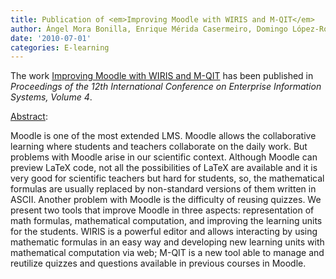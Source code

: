 ```yaml
---
title: Publication of <em>Improving Moodle with WIRIS and M-QIT</em>
author: Ángel Mora Bonilla, Enrique Mérida Casermeiro, Domingo López-Rodríguez
date: '2010-07-01'
categories: E-learning
---
```


The work <u>Improving Moodle with WIRIS and M-QIT</u> has been published in <em><em>Proceedings of the 12th International Conference on Enterprise Information Systems</em>, Volume 4</em>.

<u>Abstract</u>:


Moodle is one of the most extended LMS. Moodle allows the collaborative learning where students and teachers collaborate on the daily work. But problems with Moodle arise in our scientific context. Although Moodle can preview LaTeX code, not all the possibilities of LaTeX are available and it is very good for scientific teachers but hard for students, so, the mathematical formulas are usually replaced by non-standard versions of them written in ASCII. Another problem with Moodle is the difficulty of reusing quizzes. We present two tools that improve Moodle in three aspects: representation of math formulas, mathematical computation, and improving the learning units for the students. WIRIS is a powerful editor and allows interacting by using mathematic formulas in an easy way and developing new learning units with mathematical computation via web; M-QIT is a new tool able to manage and reutilize quizzes and questions available in previous courses in Moodle.

